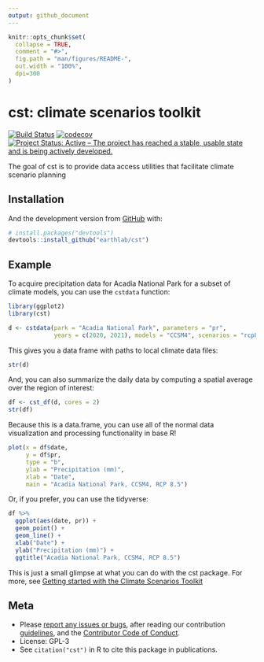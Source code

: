 ```yaml
---
output: github_document
---
```


<!-- README.md is generated from README.Rmd. Please edit that file -->

```r
knitr::opts_chunk$set(
  collapse = TRUE,
  comment = "#>",
  fig.path = "man/figures/README-",
  out.width = "100%", 
  dpi=300
)
```

# cst: climate scenarios toolkit

<!-- badges: start -->
[![Build Status](https://travis-ci.com/earthlab/cst.svg?branch=master)](https://travis-ci.com/earthlab/cst)
[![codecov](https://codecov.io/gh/earthlab/cst/branch/master/graph/badge.svg)](https://codecov.io/gh/earthlab/cst)
[![Project Status: Active – The project has reached a stable, usable state and is being actively developed.](https://www.repostatus.org/badges/latest/active.svg)](https://www.repostatus.org/#active)
<!-- badges: end -->

The goal of cst is to provide data access utilities that facilitate climate 
scenario planning

## Installation

And the development version from [GitHub](https://github.com/) with:

``` r
# install.packages("devtools")
devtools::install_github("earthlab/cst")
```
## Example

To acquire precipitation data for Acadia National Park for a subset of climate
models, you can use the `cstdata` function:

```r
library(ggplot2)
library(cst)

d <- cstdata(park = "Acadia National Park", parameters = "pr", 
             years = c(2020, 2021), models = "CCSM4", scenarios = "rcp85")
```

This gives you a data frame with paths to local climate data files: 

```r
str(d)
```

And, you can also summarize the daily data by computing a spatial average over the region of interest: 

```r
df <- cst_df(d, cores = 2)
str(df)
```

Because this is a data.frame, you can use all of the normal data visualization and processing functionality in base R!

```r
plot(x = df$date, 
     y = df$pr, 
     type = "b", 
     ylab = "Precipitation (mm)", 
     xlab = "Date", 
     main = "Acadia National Park, CCSM4, RCP 8.5")
```

Or, if you prefer, you can use the tidyverse: 

```r
df %>%
  ggplot(aes(date, pr)) + 
  geom_point() + 
  geom_line() + 
  xlab("Date") + 
  ylab("Precipitation (mm)") + 
  ggtitle("Acadia National Park, CCSM4, RCP 8.5")
```

This is just a small glimpse at what you can do with the cst package.
For more, see [Getting started with the Climate Scenarios Toolkit](vignettes/cst-intro.Rmd)

## Meta

* Please [report any issues or bugs](https://github.com/earthlab/cst/issues),
after reading our contribution [guidelines](CONTRIBUTING.md), and the 
[Contributor Code of Conduct](CONDUCT.md). 
* License: GPL-3
* See `citation("cst")` in R to cite this package in publications. 